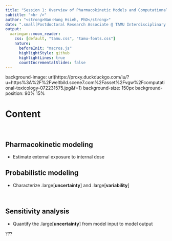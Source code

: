 ```yaml
---
title: "Session 1: Overview of Pharmacokinetic Models and Computational Toolkits"
subtitle: "<hr />"
author: "<strong>Nan-Hung Hsieh, PhD</strong>"
date: ".small[Postdoctoral Research Associate @ TAMU Interdisciplinary Faculty of Toxicology Program]"
output:
  xaringan::moon_reader:
    css: [default, "tamu.css", "tamu-fonts.css"]
    nature:
      beforeInit: "macros.js"
      highlightStyle: github
      highlightLines: true
      countIncrementalSlides: false
---
```



background-image: url(https://proxy.duckduckgo.com/iu/?u=https%3A%2F%2Fweltbild.scene7.com%2Fasset%2Fvgw%2Fcomputational-toxicology-072231575.jpg&f=1)
background-size: 150px
background-position: 90% 15%

# Content

</br>

## Pharmacokinetic modeling 

- Estimate external exposure to internal dose

## Probabilistic modeling

- Characterize .large[**uncertainty**] and .large[**variability**]

</br>

## Sensitivity analysis

- Quantify the .large[**uncertainty**] from model input to model output

???

